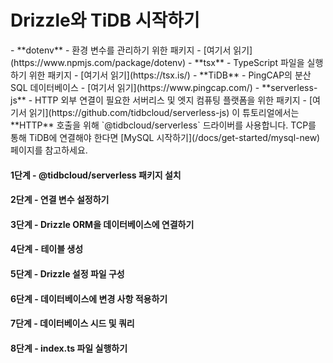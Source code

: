 

<Breadcrumbs/>

# Drizzle와 TiDB 시작하기

<Prerequisites>  
  - **dotenv** - 환경 변수를 관리하기 위한 패키지 - [여기서 읽기](https://www.npmjs.com/package/dotenv)
  - **tsx** - TypeScript 파일을 실행하기 위한 패키지 - [여기서 읽기](https://tsx.is/)
  - **TiDB** - PingCAP의 분산 SQL 데이터베이스 - [여기서 읽기](https://www.pingcap.com/)
  - **serverless-js** - HTTP 외부 연결이 필요한 서버리스 및 엣지 컴퓨팅 플랫폼을 위한 패키지 - [여기서 읽기](https://github.com/tidbcloud/serverless-js)
</Prerequisites>

<Callout title='중요' type='warning'>
이 튜토리얼에서는 **HTTP** 호출을 위해 `@tidbcloud/serverless` 드라이버를 사용합니다. TCP를 통해 TiDB에 연결해야 한다면 [MySQL 시작하기](/docs/get-started/mysql-new) 페이지를 참고하세요.
</Callout>

<FileStructure/>


#### 1단계 - **@tidbcloud/serverless** 패키지 설치

<InstallPackages lib='@tidbcloud/serverless'/>

#### 2단계 - 연결 변수 설정하기


<SetupEnv env_variable='DATABASE_URL' />


#### 3단계 - Drizzle ORM을 데이터베이스에 연결하기

<ConnectTiDB/>

#### 4단계 - 테이블 생성

<CreateTable />


#### 5단계 - Drizzle 설정 파일 구성


<SetupConfig dialect='mysql' env_variable='DATABASE_URL'/>



#### 6단계 - 데이터베이스에 변경 사항 적용하기


<ApplyChanges />



#### 7단계 - 데이터베이스 시드 및 쿼리


<QueryDatabase dialect='tidb-serverless' env_variable='DATABASE_URL'/>


#### 8단계 - index.ts 파일 실행하기

<RunFile/>

